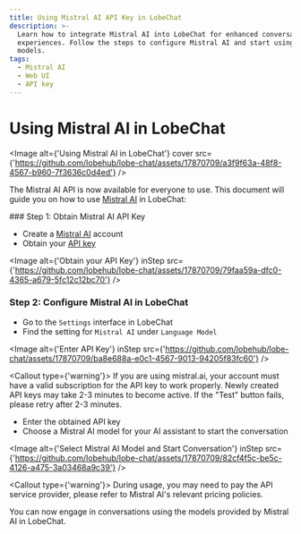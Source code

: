 ```yaml
---
title: Using Mistral AI API Key in LobeChat
description: >-
  Learn how to integrate Mistral AI into LobeChat for enhanced conversational
  experiences. Follow the steps to configure Mistral AI and start using its
  models.
tags:
  - Mistral AI
  - Web UI
  - API key
---
```


# Using Mistral AI in LobeChat

<Image alt={'Using Mistral AI in LobeChat'} cover src={'https://github.com/lobehub/lobe-chat/assets/17870709/a3f9f63a-48f8-4567-b960-7f3636c0d4ed'} />

The Mistral AI API is now available for everyone to use. This document will guide you on how to use [Mistral AI](https://mistral.ai/) in LobeChat:

<Steps>
  ### Step 1: Obtain Mistral AI API Key

  - Create a [Mistral AI](https://mistral.ai/) account
  - Obtain your [API key](https://console.mistral.ai/user/api-keys/)

  <Image alt={'Obtain your API Key'} inStep src={'https://github.com/lobehub/lobe-chat/assets/17870709/79faa59a-dfc0-4365-a679-5fc12c12bc70'} />

  ### Step 2: Configure Mistral AI in LobeChat

  - Go to the `Settings` interface in LobeChat
  - Find the setting for `Mistral AI` under `Language Model`

  <Image alt={'Enter API Key'} inStep src={'https://github.com/lobehub/lobe-chat/assets/17870709/ba8e688a-e0c1-4567-9013-94205f83fc60'} />

  <Callout type={'warning'}>
    If you are using mistral.ai, your account must have a valid subscription for the API key to work
    properly. Newly created API keys may take 2-3 minutes to become active. If the "Test" button
    fails, please retry after 2-3 minutes.
  </Callout>

  - Enter the obtained API key
  - Choose a Mistral AI model for your AI assistant to start the conversation

  <Image alt={'Select Mistral AI Model and Start Conversation'} inStep src={'https://github.com/lobehub/lobe-chat/assets/17870709/82cf4f5c-be5c-4126-a475-3a03468a9c39'} />

  <Callout type={'warning'}>
    During usage, you may need to pay the API service provider, please refer to Mistral AI's relevant
    pricing policies.
  </Callout>
</Steps>

You can now engage in conversations using the models provided by Mistral AI in LobeChat.
